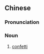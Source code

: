 {{also|五彩纸屑}}
==Chinese==
{{zh-forms|s=五彩纸屑|type=22}}

===Pronunciation===
{{zh-pron
|m=wǔcǎi zhǐxiè
|cat=n
}}

===Noun===
{{zh-noun}}

# [[confetti]]